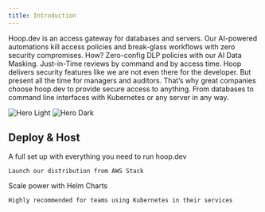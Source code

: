 ```yaml
---
title: Introduction
---
```


Hoop.dev is an access gateway for databases and servers. Our AI-powered automations kill access policies and break-glass workflows with zero security compromises. How? Zero-config DLP policies with our AI Data Masking. Just-in-Time reviews by command and by access time. Hoop delivers security features like we are not even there for the developer. But present all the time for managers and auditors. That’s why great companies choose hoop.dev to provide secure access to anything. From databases to command line interfaces with Kubernetes or any server in any way.

<img
  className="block dark:hidden"
  src="/images/Editor@2x.png"
  alt="Hero Light"
/>
<img
  className="hidden dark:block"
  src="/images/Editor@2x.png"
  alt="Hero Dark"
/>

## Deploy & Host

<CardGroup cols={2}>
  <Card
    title="Launch AWS Stack"
    icon="aws"
    href="/deploy/aws"
  >
    A full set up with everything you need to run hoop.dev

    Launch our distribution from AWS Stack
  </Card>
  <Card
    title="Kubernetes"
    icon="dharmachakra"
    href="/deploy/kubernetes"
  >
    Scale power with Helm Charts

    Highly recommended for teams using Kubernetes in their services
  </Card>
</CardGroup>
